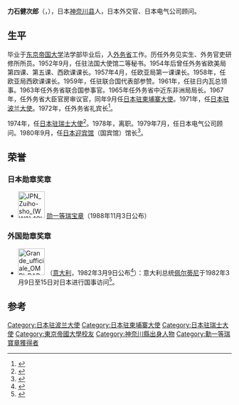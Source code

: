 {{Infobox ambassador
| name  = 力石 健次郎
| original_name = 
| native_name_lang = 
| image = 
| imagesize = 
| order = 9
| ambassador_from = 日本
| country = 瑞士
| term_start = 1974年
| term_end = 1978年
|1blankname    = {{nowrap|[[外務大臣_(日本)|外務大臣]]}}
|1namedata     = {{link-ja|木村俊夫|木村俊夫}}<br>[[宮澤喜一|宮澤喜一]]<br>[[小坂善太郎|小坂善太郎]]<br>{{link-ja|鳩山威一郎|鳩山威一郎}}<br>[[園田直|園田直]]
| predecessor = {{link-ja|井川克一|井川克一}}
| successor = [[岡田晃_(外交官)|岡田晃]]
| order2 = 6
| ambassador_from2 = 日本
| country2 = 波蘭
| term_start2 = 1971年
| term_end2 = 1972年
|1blankname2    = {{nowrap|[[外務大臣_(日本)|外務大臣]]}}
|1namedata2     = [[福田赳夫|福田赳夫]]<br>[[大平正芳|大平正芳]]
| predecessor2 = {{link-ja|中村茂 (外交官)|中村茂 (外交官)|中村茂}}
| successor2 = {{link-ja|根本驥|根本驥}}
| order3 = 5
| ambassador_from3 = 日本
| country3 = 柬埔寨
| term_start3 = 1967年9月
| term_end3 = 1971年
|1blankname3    = {{nowrap|[[外務大臣_(日本)|外務大臣]]}}
|1namedata3     = [[三木武夫|三木武夫]]<br>[[佐藤榮作|佐藤榮作]]（代）<br>[[愛知揆一|愛知揆一]]
| predecessor3 = {{link-ja|田村幸久|田村幸久}}
| successor3 = {{link-ja|杉浦德|杉浦徳}}
|birth_date = {{birth date|1916|8|5}}
|birth_place = {{JPN}}[[神奈川縣|神奈川縣]]
|death_date = {{death date and age|1995|2|9|1916|8|5}}
|death_place = 
|alma_mater = [[東京帝国大学|東京帝国大学]]法学部
|profession = 
|occupation=
|spouse = 
|parents=
|relatives= 
|children= 
|party = 
|website=
}}
'''力石健次郎'''（{{jpn|j=力石 健次郎|hg=ちからいし けんじろう|rm=Chikaraishi Kenjiro}}，{{bd|1916年|8月5日|1995年|2月9日}}），日本[[神奈川县|神奈川县]]人，日本外交官、日本电气公司顾问。

== 生平 ==
毕业于[[东京帝国大学|东京帝国大学]]法学部毕业后，入[[日本外務省|外务省]]工作。历任外务见实生、外务官吏研修所所员。1952年9月，任驻法国大使馆二等秘书。1954年后曾任外务省欧美局第四课、第五课、西欧课课长。1957年4月，任欧亚局第一课课长。1958年，任欧亚局西欧课课长。1959年，任驻联合国代表部参赞。1961年，任驻日内瓦总领事。1963年任外务省联合国参事官。1965年任外务省中近东非洲局局长。1967年，任外务省大臣官房审议官，同年9月任[[日本驻柬埔寨大使|日本驻柬埔寨大使]]。1971年，任[[日本驻波兰大使|日本驻波兰大使]]。1972年，任外务省礼宾长<ref>{{cite book|editor=杨正光主编；张暄编著|title=当代中日关系四十年 1949-1989|date=1993年8月|publisher=北京：时事出版社|isbn=7-80009-193-7|pages=333|accessdate=2016-11-01}}</ref>。

1974年，任[[日本驻瑞士大使|日本驻瑞士大使]]<ref>{{cite book|author1=（日）永野信利|title=日本外务省研究|date=1979年3月|publisher=上海：上海译文出版社|pages=56|accessdate=2016-11-01}}</ref>。1978年，离职。1979年7月，任日本电气公司顾问。1980年9月，任[[日本迎宾馆|日本迎宾馆]]（国宾馆）馆长<ref>{{cite book|author1=中国现代国际关系研究所|editor=世界人物大辞典编委会编辑|title=世界人物大辞典 上|date=1990年12月|publisher=北京：国际文化出版公司|isbn=7-80049-447-0|pages=4|accessdate=2016-11-01}}</ref>。

==荣誉==
===日本勋章奖章===
* [[File:JPN_Zuiho-sho_(WW2)_1Class_BAR.svg|60px]] [[瑞宝章|勋一等瑞宝章]]（1988年11月3日公布）
===外国勋章奖章===
* [[File:Grande_ufficiale_OMRI_BAR.svg|60px]] {{link-it|意大利共和国功绩大军官勋章|Ordine al merito della Repubblica Italiana}}（[[意大利|意大利]]，1982年3月9日公布<ref>{{it}}{{cite web |url=https://www.quirinale.it/onorificenze/insigniti/249156 |title=Chikaraish Sig. Kenjiro |publisher=Presidenza della Repubblica |date= |accessdate=2022-01-03 |archive-date=2022-01-03 |archive-url=https://web.archive.org/web/20220103144752/https://www.quirinale.it/onorificenze/insigniti/249156 |dead-url=no }}</ref>）：意大利总统[[亚历山德罗·佩尔蒂尼|佩尔蒂尼]]于1982年3月9日至15日对日本进行国事访问<ref>{{ja}}{{cite report |title=昭和57年版わが外交の近況 |url=https://www.mofa.go.jp/mofaj/gaiko/bluebook/1982/s57-2010502.htm |publisher=外務省 |date=1982-09 |access-date=2021-09-01 |archive-date=2013-03-19 |archive-url=https://web.archive.org/web/20130319153401/http://www.mofa.go.jp//mofaj/gaiko/bluebook/1982/s57-2010502.htm |dead-url=no }}</ref>。

==参考==
{{reflist}}

{{DEFAULTSORT:Chikaraishi Kenjirou}}
[[Category:日本驻波兰大使|Category:日本驻波兰大使]]
[[Category:日本驻柬埔寨大使|Category:日本驻柬埔寨大使]]
[[Category:日本驻瑞士大使|Category:日本驻瑞士大使]]
[[Category:東京帝國大學校友|Category:東京帝國大學校友]]
[[Category:神奈川縣出身人物|Category:神奈川縣出身人物]]
[[Category:勳一等瑞寶章獲得者|Category:勳一等瑞寶章獲得者]]